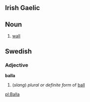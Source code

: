 ==Irish Gaelic==
==Noun==
#[[wall]]
==Swedish==
===Adjective===
'''balla'''
#(''slang'') ''plural or definite form'' of [[ball]]

[[pl:Balla]]